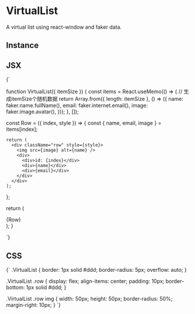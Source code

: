 <!-- Calculator-MDX-Documentation.mdx -->



# VirtualList

A virtual list using react-window and faker data.

## Instance
<VirtualList itemSize={100} />

## JSX
<SyntaxHighlighter language="jsx" style={okaidia}>
  {`
 
function VirtualList({ itemSize }) {
  const items = React.useMemo(() => {
    // 生成itemSize个随机数据
    return Array.from({ length: itemSize }, () => ({
      name: faker.name.fullName(),
      email: faker.internet.email(),
      image: faker.image.avatar(),
    }));
  }, []);
 
  const Row = ({ index, style }) => {
    const { name, email, image } = items[index];
 
    return (
      <div className="row" style={style}>
        <img src={image} alt={name} />
        <div>
          <div>id: {index}</div>
          <div>{name}</div>
          <div>{email}</div>
        </div>
      </div>
    );
  };
 
  return (
    <div className="VirtualList">
      <FixedSizeList
        height={700}
        itemCount={items.length}
        itemSize={itemSize}
        width={500}
      >
        {Row}
      </FixedSizeList>
    </div>
  );
}
 
  `}
</SyntaxHighlighter>

## CSS
<SyntaxHighlighter language="css" style={okaidia}>
  {`
.VirtualList {
  border: 1px solid #ddd;
  border-radius: 5px;
  overflow: auto;
}
 
.VirtualList .row {
  display: flex;
  align-items: center;
  padding: 10px;
  border-bottom: 1px solid #ddd;
}
 
.VirtualList .row img {
  width: 50px;
  height: 50px;
  border-radius: 50%;
  margin-right: 10px;
}
  `}
</SyntaxHighlighter>

